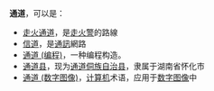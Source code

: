 '''通道'''，可以是：

* [[走火通道|走火通道]]，是[[走火警|走火警]]的路線
* [[信道|信道]]，是[[通訊|通訊]]網路
* [[通道_(编程)|通道 (编程)]]，一种编程构造。
* [[通道县|通道县]]，现为[[通道侗族自治县|通道侗族自治县]]，隶属于湖南省怀化市
* [[通道_(数字图像)|通道 (数字图像)]]，[[计算机|计算机]]术语，应用于[[数字图像|数字图像]]中

{{Disambig|CAT=二字消歧义}}